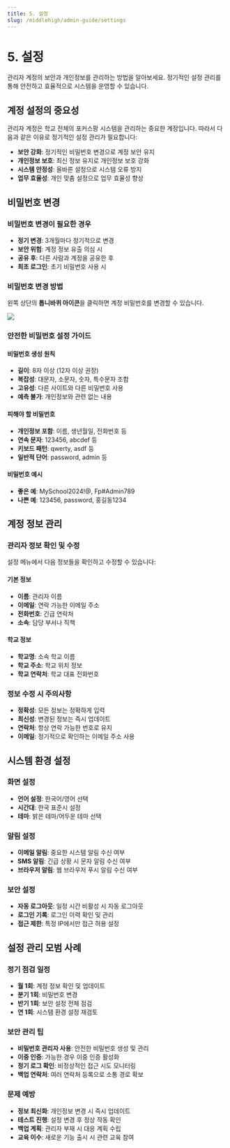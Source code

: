 ```yaml
---
title: 5. 설정
slug: /middlehigh/admin-guide/settings
---
```



# 5. 설정

관리자 계정의 보안과 개인정보를 관리하는 방법을 알아보세요. 정기적인 설정 관리를 통해 안전하고 효율적으로 시스템을 운영할 수 있습니다.

## 계정 설정의 중요성

관리자 계정은 학교 전체의 포커스팡 시스템을 관리하는 중요한 계정입니다. 따라서 다음과 같은 이유로 정기적인 설정 관리가 필요합니다:

- **보안 강화**: 정기적인 비밀번호 변경으로 계정 보안 유지
- **개인정보 보호**: 최신 정보 유지로 개인정보 보호 강화
- **시스템 안정성**: 올바른 설정으로 시스템 오류 방지
- **업무 효율성**: 개인 맞춤 설정으로 업무 효율성 향상

## 비밀번호 변경

### 비밀번호 변경이 필요한 경우

- **정기 변경**: 3개월마다 정기적으로 변경
- **보안 위험**: 계정 정보 유출 의심 시
- **공유 후**: 다른 사람과 계정을 공유한 후
- **최초 로그인**: 초기 비밀번호 사용 시

### 비밀번호 변경 방법

왼쪽 상단의 **톱니바퀴 아이콘**을 클릭하면 계정 비밀번호를 변경할 수 있습니다.

<Image src="/img/kr/elementary/admin/05-01.jpg" size="lg" />

### 안전한 비밀번호 설정 가이드

#### 비밀번호 생성 원칙

- **길이**: 8자 이상 (12자 이상 권장)
- **복잡성**: 대문자, 소문자, 숫자, 특수문자 조합
- **고유성**: 다른 사이트와 다른 비밀번호 사용
- **예측 불가**: 개인정보와 관련 없는 내용

#### 피해야 할 비밀번호

- **개인정보 포함**: 이름, 생년월일, 전화번호 등
- **연속 문자**: 123456, abcdef 등
- **키보드 패턴**: qwerty, asdf 등
- **일반적 단어**: password, admin 등

#### 비밀번호 예시

- **좋은 예**: MySchool2024!@, Fp#Admin789
- **나쁜 예**: 123456, password, 홍길동1234

## 계정 정보 관리

### 관리자 정보 확인 및 수정

설정 메뉴에서 다음 정보들을 확인하고 수정할 수 있습니다:

#### 기본 정보

- **이름**: 관리자 이름
- **이메일**: 연락 가능한 이메일 주소
- **전화번호**: 긴급 연락처
- **소속**: 담당 부서나 직책

#### 학교 정보

- **학교명**: 소속 학교 이름
- **학교 주소**: 학교 위치 정보
- **학교 연락처**: 학교 대표 전화번호

### 정보 수정 시 주의사항

- **정확성**: 모든 정보는 정확하게 입력
- **최신성**: 변경된 정보는 즉시 업데이트
- **연락처**: 항상 연락 가능한 번호로 유지
- **이메일**: 정기적으로 확인하는 이메일 주소 사용

## 시스템 환경 설정

### 화면 설정

- **언어 설정**: 한국어/영어 선택
- **시간대**: 한국 표준시 설정
- **테마**: 밝은 테마/어두운 테마 선택

### 알림 설정

- **이메일 알림**: 중요한 시스템 알림 수신 여부
- **SMS 알림**: 긴급 상황 시 문자 알림 수신 여부
- **브라우저 알림**: 웹 브라우저 푸시 알림 수신 여부

### 보안 설정

- **자동 로그아웃**: 일정 시간 비활성 시 자동 로그아웃
- **로그인 기록**: 로그인 이력 확인 및 관리
- **접근 제한**: 특정 IP에서만 접근 허용 설정

## 설정 관리 모범 사례

### 정기 점검 일정

- **월 1회**: 계정 정보 확인 및 업데이트
- **분기 1회**: 비밀번호 변경
- **반기 1회**: 보안 설정 전체 점검
- **연 1회**: 시스템 환경 설정 재검토

### 보안 관리 팁

- **비밀번호 관리자 사용**: 안전한 비밀번호 생성 및 관리
- **이중 인증**: 가능한 경우 이중 인증 활성화
- **정기 로그 확인**: 비정상적인 접근 시도 모니터링
- **백업 연락처**: 여러 연락처 등록으로 소통 경로 확보

### 문제 예방

- **정보 최신화**: 개인정보 변경 시 즉시 업데이트
- **테스트 진행**: 설정 변경 후 정상 작동 확인
- **백업 계획**: 관리자 부재 시 대응 계획 수립
- **교육 이수**: 새로운 기능 출시 시 관련 교육 참여
